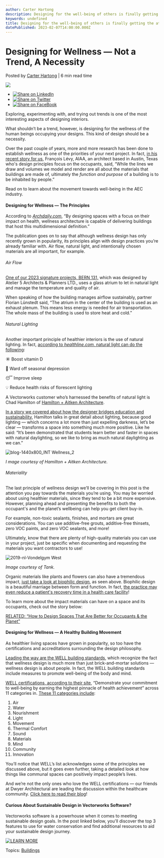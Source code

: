 ```yaml
---
author: Carter Hartong
description: Designing for the well-being of others is finally getting the attention it deserves. Check out this blog to learn more!
keywords: undefined
title: Designing for the well-being of others is finally getting the attention it deserves. Check out this blog to learn more! 
datePublished: 2023-02-07T14:00:00.000Z
---
```

  

# Designing for Wellness — Not a Trend, A Necessity

 Posted by [Carter Hartong](https://blog.vectorworks.net/author/carter-hartong) | 6 min read time 

![](https://blog.vectorworks.net/hubfs/Blog%20Images/230126_INT%20Wellness%20Design/blog-1440x800_INT%20Wellness_2.png) 

* [![Share on LinkedIn](https://2659751.fs1.hubspotusercontent-na1.net/hubfs/2659751/michaelDemo/share-LI.png)](http://www.linkedin.com/shareArticle?mini=true&url=https%3A%2F%2Fblog.vectorworks.net%2Fhow-interiors-can-improve-health-and-wellness)
* [![Share on Twitter](https://2659751.fs1.hubspotusercontent-na1.net/hubfs/2659751/michaelDemo/share-TW.png)](https://www.twitter.com/share?text=Designing%20for%20Wellness%20—%20Not%20a%20Trend,%20A%20Necessity&url=https%3A%2F%2Fblog.vectorworks.net%2Fhow-interiors-can-improve-health-and-wellness&via=PMGTweets)
* [![Share on FaceBook](https://2659751.fs1.hubspotusercontent-na1.net/hubfs/2659751/michaelDemo/share-FB.png)](https://www.facebook.com/sharer/sharer.php?u=https%3A%2F%2Fblog.vectorworks.net%2Fhow-interiors-can-improve-health-and-wellness)

Exploring, experimenting with, and trying out trends is one of the most interesting aspects of designing interiors.

What shouldn’t be a trend, however, is designing for the wellness of the human beings occupying your designs. This kind of design should be a necessity.

Over the past couple of years, more and more research has been done to establish wellness as one of the priorities of your next project. In fact, [in his recent story for us](../../../net/vectorworks/blog/an-architects-perspective-on-designing-for-people.html), François Lévy, AIAA, an architect based in Austin, Texas who's design principles focus on the occupants, said, “While the lines we draw and volumes we model and render are all about the materials that buildings are made of, ultimately the _function and purpose_ of a building is to be inhabited by people.”

Read on to learn about the movement towards well-being in the AEC industry.

#### Designing for Wellness — The Principles

According to [_Archdaily.com_](https://www.archdaily.com/994250/healthy-spaces-the-rise-of-wellness-design-in-2022?utm%5Fmedium=email&utm%5Fsource=ArchDaily%20List&kth=4,458,449), “By designing spaces with a focus on their impact on health, wellness architecture is capable of delivering buildings that host this multidimensional definition.” 

The publication goes on to say that although wellness design has only recently grown in popularity, its principles align with design practices you’re already familiar with. Air flow, natural light, and intentionally chosen materials are all important, for example.

###### Air Flow

[One of our 2023 signature projects, BERN 131,](https://www.vectorworks.net/customer-showcase/this-is-sustainable-architecture-how-bern-131-aims-to-produce-more-energy-than-it-uses) which was designed by Atelier 5 Architects & Planners LTD., uses a glass atrium to let in natural light and manage the temperature and quality of air. 

When speaking of how the building manages airflow sustainably, partner Florian Lünstedt said, “The atrium in the center of the building is used as an exhaust plenum. This means less energy is needed for air transportation. The whole mass of the building is used to store heat and cold.”

###### Natural Lighting

Another important principle of healthier interiors is the use of natural lighting. In fact, [according to _healthline.com_, natural light can do the following](https://www.healthline.com/health/natural-light-benefits#benefits): 

☀️ Boost vitamin D

🍂 Ward off seasonal depression

😴 Improve sleep

💡 Reduce health risks of florescent lighting

A Vectorworks customer who’s harnessed the benefits of natural light is Chad Hamilton of [Hamilton + Aitken Architecture](https://haarchs.com/).

[In a story we covered about how the designer bridges education and sustainability](/video-chad-hamilton-bridges-education-and-sustainability?hs%5Fpreview=CAiUgeXJ-11428328672), Hamilton talks in great detail about lighting, because good lighting — which concerns a lot more than just expelling darkness, let’s be clear — transforms a space into something much more positive. Like he said: “It’s been demonstrated that students learn better and faster in spaces with natural daylighting, so we like to bring as much natural daylighting as we can.”

![blog-1440x800_INT Wellness_2](https://blog.vectorworks.net/hs-fs/hubfs/Blog%20Images/230126_INT%20Wellness%20Design/blog-1440x800_INT%20Wellness_2.png?width=1440&height=800&name=blog-1440x800_INT%20Wellness_2.png)

_I_ _mage courtesy of Hamilton + Aitken Architecture._

###### Materiality

The last principle of wellness design we’ll be covering in this post is the attention you pay towards the materials you’re using. You may be worried about using healthier materials, since they tend to be a bit more expensive. However, planning ahead and presenting the benefits to both the occupant's and the planet’s wellbeing can help you get client buy-in.

For example, non-toxic sealants, finishes, and mortars are great considerations. You can use additive-free grouts, additive-free thinsets, zero VOC paints, and zero VOC sealants, and more!

Ultimately, know that there are plenty of high-quality materials you can use in your project, just be specific when documenting and requesting the materials you want contractors to use!

![2019-nl-Vondelgym West](https://blog.vectorworks.net/hs-fs/hubfs/Blog%20Images/220209_Biophilic%20Design/2019-nl-Vondelgym%20West.jpg?width=1440&height=1017&name=2019-nl-Vondelgym%20West.jpg)

_Image courtesy of Tank._

Organic materials like plants and flowers can also have a tremendous impact, [just take a look at biophilic design](../../../net/vectorworks/blog/biophilic-design-trend-explained.html), as seen above. Biophilic design is a beautiful marriage between form and function. In fact, [the practice may even reduce a patient's recovery time in a health care facility](https://www.masterclass.com/articles/biophilic-design#4-examples-of-biophilic-design)!

To learn more about the impact materials can have on a space and its occupants, check out the story below:

[RELATED: “How to Design Spaces That Are Better for Occupants & the Planet”](../../../net/vectorworks/blog/sustainable-design-for-interiors-projects-using-time-saving-tools.html)

#### Designing for Wellness — A Healthy Building Movement

As healthier living spaces have grown in popularity, so too have the certifications and accreditations surrounding the design philosophy.

[Leading the way are the WELL building standards](https://www.wellcertified.com/), which recognize the fact that wellness design is much more than just brick-and-mortar solutions — wellness design is about people. In fact, the WELL building standards include measures to promote well-being of the body and mind.

[WELL certifications, according to their site](https://www.wellcertified.com/certification/v2/), “Demonstrate your commitment to well-being by earning the highest pinnacle of health achievement” across 11 categories in. [These 11 categories include](https://v2.wellcertified.com/en/wellv2/overview):

1. Air
2. Water
3. Nourishment
4. Light
5. Movement
6. Thermal Comfort
7. Sound
8. Materials
9. Mind
10. Community
11. Innovation

You’ll notice that WELL’s list acknowledges some of the principles we discussed above, but it goes even further, taking a detailed look at how things like communal spaces can positively impact people’s lives.

And we’re not the only ones who love the WELL certifications — our friends at Dwyer Architectural are leading the discussion within the healthcare community. [Click here to read their blog](https://www.dwyerarch.com/a-healthy-building-movement)!

#### Curious About Sustainable Design in Vectorworks Software?

Vectorworks software is a powerhouse when it comes to meeting sustainable design goals. In the post linked below, you'll discover the top 3 features to use for water conservation and find additional resources to aid your sustainable design journey.

[![LEARN MORE](https://no-cache.hubspot.com/cta/default/3018241/05c70db5-8a79-4c9a-bf34-f89b9947cbc6.png)](https://cta-redirect.hubspot.com/cta/redirect/3018241/05c70db5-8a79-4c9a-bf34-f89b9947cbc6) 

 Topics: [Buildings](https://blog.vectorworks.net/topic/buildings) 

  